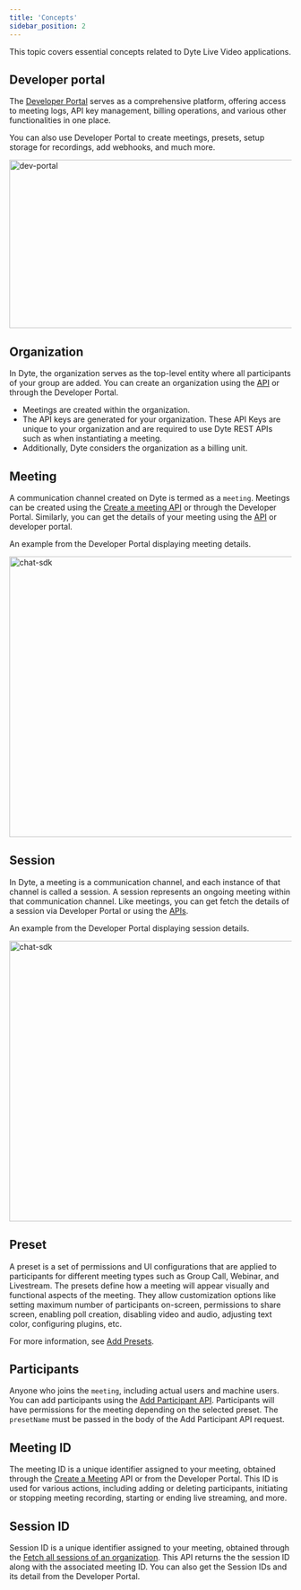 ```yaml
---
title: 'Concepts'
sidebar_position: 2
---
```


This topic covers essential concepts related to Dyte Live Video applications.

## Developer portal

The [Developer Portal](https://dev.dyte.io/dashboard) serves as a comprehensive platform, offering access to meeting logs, API key management, billing operations, and various other functionalities in one place.

You can also use Developer Portal to create meetings, presets, setup storage for recordings, add webhooks, and much more.

<img
  src="/static/guides/dev-portal.png"
  width="600"
  height="300"
  alt="dev-portal"
  className="dev-portal-preview"
/>

## Organization

In Dyte, the organization serves as the top-level entity where all participants of your group are added. You can create an organization using the [API](/api#/operations/createOrg) or through the Developer Portal.

- Meetings are created within the organization.
- The API keys are generated for your organization. These API Keys are unique to your organization and are required to use Dyte REST APIs such as when instantiating a meeting.
- Additionally, Dyte considers the organization as a billing unit.

## Meeting

A communication channel created on Dyte is termed as a `meeting`. Meetings can be created using the [Create a meeting API](/api#/operations/create_meeting) or through the Developer Portal. Similarly, you can get the details of your meeting using the [API](/api#/operations/get_all_meetings) or developer portal.

An example from the Developer Portal displaying meeting details.

<img
  src="/static/guides/concept-meeting.png"
  width="800"
  height="500"
  alt="chat-sdk"
  className="concept-meeting-live-video"
/>

## Session

In Dyte, a meeting is a communication channel, and each instance of that channel is called a session. A session represents an ongoing meeting within that communication channel. Like meetings, you can get fetch the details of a session via Developer Portal or using the [APIs](/api#/operations/GetSessions).

An example from the Developer Portal displaying session details.

<img
  src="/static/guides/session-details.png"
  width="800"
  height="500"
  alt="chat-sdk"
  className="session-details-live-video"
/>

## Preset

A preset is a set of permissions and UI configurations that are applied to participants for different meeting types such as Group Call, Webinar, and Livestream. The presets define how a meeting will appear visually and functional aspects of the meeting. They allow customization options like setting maximum number of participants on-screen, permissions to share screen, enabling poll creation, disabling video and audio, adjusting text color, configuring plugins, etc.

For more information, see [Add Presets](/guides/presets/add-presets).

## Participants

Anyone who joins the `meeting`, including actual users and machine users. You can add participants using the [Add Participant API](/api#/operations/add_participant). Participants will have permissions for the meeting depending on the selected preset. The `presetName` must be passed in the body of the Add Participant API request.

## Meeting ID

The meeting ID is a unique identifier assigned to your meeting, obtained through the [Create a Meeting](/api#/operations/create_meeting) API or from the Developer Portal. This ID is used for various actions, including adding or deleting participants, initiating or stopping meeting recording, starting or ending live streaming, and more.

## Session ID

Session ID is a unique identifier assigned to your meeting, obtained through the [Fetch all sessions of an organization](/api#/operations/GetSessions). This API returns the the session ID along with the associated meeting ID. You can also get the Session IDs and its detail from the Developer Portal.

